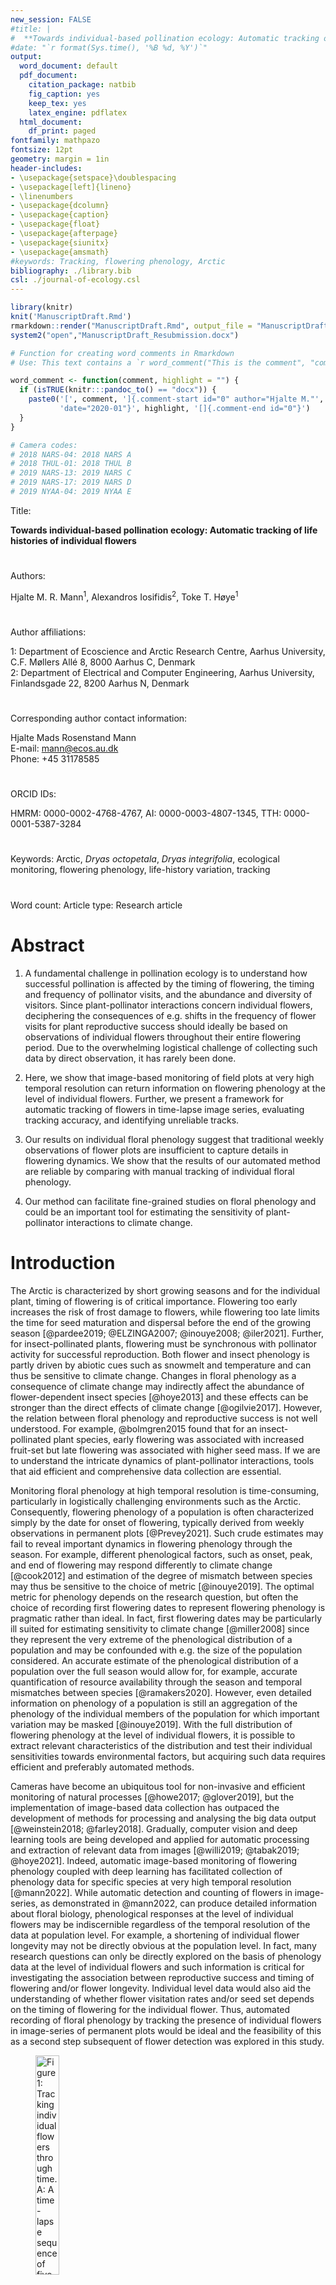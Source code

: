 ```yaml
---
new_session: FALSE
#title: |
#  **Towards individual-based pollination ecology: Automatic tracking of life histories of individual flowers**
#date: "`r format(Sys.time(), '%B %d, %Y')`"
output:
  word_document: default
  pdf_document:
    citation_package: natbib
    fig_caption: yes
    keep_tex: yes
    latex_engine: pdflatex
  html_document:
    df_print: paged
fontfamily: mathpazo
fontsize: 12pt
geometry: margin = 1in
header-includes:
- \usepackage{setspace}\doublespacing
- \usepackage[left]{lineno}
- \linenumbers
- \usepackage{dcolumn}
- \usepackage{caption}
- \usepackage{float}
- \usepackage{afterpage}
- \usepackage{siunitx}
- \usepackage{amsmath}
#keywords: Tracking, flowering phenology, Arctic
bibliography: ./library.bib
csl: ./journal-of-ecology.csl
---
```



```r
library(knitr)
knit('ManuscriptDraft.Rmd')
rmarkdown::render("ManuscriptDraft.Rmd", output_file = "ManuscriptDraft_Resubmission.docx")
system2("open","ManuscriptDraft_Resubmission.docx")
```

```r
# Function for creating word comments in Rmarkdown
# Use: This text contains a `r word_comment("This is the comment", "comment.")`.

word_comment <- function(comment, highlight = "") {
  if (isTRUE(knitr:::pandoc_to() == "docx")) {
    paste0('[', comment, ']{.comment-start id="0" author="Hjalte M."',
           'date="2020-01"}', highlight, '[]{.comment-end id="0"}')
  }
}
```

```r
# Camera codes:
# 2018 NARS-04: 2018 NARS A
# 2018 THUL-01: 2018 THUL B
# 2019 NARS-13: 2019 NARS C
# 2019 NARS-17: 2019 NARS D
# 2019 NYAA-04: 2019 NYAA E

```

Title:

**Towards individual-based pollination ecology: Automatic tracking of life histories of individual flowers**

# 

Authors:

Hjalte M. R. Mann^1^, Alexandros Iosifidis^2^, Toke T. Høye^1^

# 

Author affiliations:

1: Department of Ecoscience and Arctic Research Centre, Aarhus University, C.F. Møllers Allé 8, 8000 Aarhus C, Denmark\
2: Department of Electrical and Computer Engineering, Aarhus University, Finlandsgade 22, 8200 Aarhus N, Denmark

# 

Corresponding author contact information:

Hjalte Mads Rosenstand Mann\
E-mail: [mann\@ecos.au.dk](mailto:mann@ecos.au.dk){.email}\
Phone: +45 31178585

# 

ORCID IDs:

HMRM: 0000-0002-4768-4767, AI: 0000-0003-4807-1345, TTH: 0000-0001-5387-3284

# 

Keywords: Arctic, *Dryas octopetala*, *Dryas integrifolia*, ecological monitoring, flowering phenology, life-history variation, tracking

#

Word count: 
Article type: Research article

\newpage

# Abstract

 1. A fundamental challenge in pollination ecology is to understand how successful pollination is affected by the timing of flowering, the timing and frequency of pollinator visits, and the abundance and diversity of visitors. Since plant-pollinator interactions concern individual flowers, deciphering the consequences of e.g. shifts in the frequency of flower visits for plant reproductive success should ideally be based on observations of individual flowers throughout their entire flowering period. Due to the overwhelming logistical challenge of collecting such data by direct observation, it has rarely been done.
 
 2. Here, we show that image-based monitoring of field plots at very high temporal resolution can return information on flowering phenology at the level of individual flowers. Further, we present a framework for automatic tracking of flowers in time-lapse image series, evaluating tracking accuracy, and identifying unreliable tracks.
 
 3. Our results on individual floral phenology suggest that traditional weekly observations of flower plots are insufficient to capture details in flowering dynamics. We show that the results of our automated method are reliable by comparing with manual tracking of individual floral phenology.
 
 4. Our method can facilitate fine-grained studies on floral phenology and could be an important tool for estimating the sensitivity of plant-pollinator interactions to climate change.
 
 

\newpage

# Introduction

The Arctic is characterized by short growing seasons and for the individual plant, timing of flowering is of critical importance. Flowering too early increases the risk of frost damage to flowers, while flowering too late limits the time for seed maturation and dispersal before the end of the growing season [@pardee2019; @ELZINGA2007; @inouye2008; @iler2021]. Further, for insect-pollinated plants, flowering must be synchronous with pollinator activity for successful reproduction. Both flower and insect phenology is partly driven by abiotic cues such as snowmelt and temperature and can thus be sensitive to climate change. Changes in floral phenology as a consequence of climate change may indirectly affect the abundance of flower-dependent insect species [@hoye2013] and these effects can be stronger than the direct effects of climate change [@ogilvie2017]. However, the relation between floral phenology and reproductive success is not well understood. For example, @bolmgren2015 found that for an insect-pollinated plant species, early flowering was associated with increased fruit-set but late flowering was associated with higher seed mass. If we are to understand the intricate dynamics of plant-pollinator interactions, tools that aid efficient and comprehensive data collection are essential.

Monitoring floral phenology at high temporal resolution is time-consuming, particularly in logistically challenging environments such as the Arctic. Consequently, flowering phenology of a population is often characterized simply by the date for onset of flowering, typically derived from weekly observations in permanent plots [@Prevey2021]. Such crude estimates may fail to reveal important dynamics in flowering phenology through the season. For example, different phenological factors, such as onset, peak, and end of flowering may respond differently to climate change [@cook2012] and estimation of the degree of mismatch between species may thus be sensitive to the choice of metric [@inouye2019]. The optimal metric for phenology depends on the research question, but often the choice of recording first flowering dates to represent flowering phenology is pragmatic rather than ideal. In fact, first flowering dates may be particularly ill suited for estimating sensitivity to climate change [@miller2008] since they represent the very extreme of the phenological distribution of a population and may be confounded with e.g. the size of the population considered. An accurate estimate of the phenological distribution of a population over the full season would allow for, for example, accurate quantification of resource availability through the season and temporal mismatches between species [@ramakers2020]. However, even detailed information on phenology of a population is still an aggregation of the phenology of the individual members of the population for which important variation may be masked [@inouye2019]. With the full distribution of flowering phenology at the level of individual flowers, it is possible to extract relevant characteristics of the distribution and test their individual sensitivities towards environmental factors, but acquiring such data requires efficient and preferably automated methods.

Cameras have become an ubiquitous tool for non-invasive and efficient monitoring of natural processes [@howe2017; @glover2019], but the implementation of image-based data collection has outpaced the development of methods for processing and analysing the big data output [@weinstein2018; @farley2018]. Gradually, computer vision and deep learning tools are being developed and applied for automatic processing and extraction of relevant data from images [@willi2019; @tabak2019; @hoye2021]. Indeed, automatic image-based monitoring of flowering phenology coupled with deep learning has facilitated collection of phenology data for specific species at very high temporal resolution [@mann2022]. While automatic detection and counting of flowers in image-series, as demonstrated in @mann2022, can produce detailed information about floral biology, phenological responses at the level of individual flowers may be indiscernible regardless of the temporal resolution of the data at population level. For example, a shortening of individual flower longevity may not be directly obvious at the population level. In fact, many research questions can only be directly explored on the basis of phenology data at the level of individual flowers and such information is critical for investigating the association between reproductive success and timing of flowering and/or flower longevity. Individual level data would also aid the understanding of whether flower visitation rates and/or seed set depends on the timing of flowering for the individual flower. Thus, automated recording of floral phenology by tracking the presence of individual flowers in image-series of permanent plots would be ideal and the feasibility of this as a second step subsequent of flower detection was explored in this study.


![Figure 1: Tracking individual flowers through time. A: A time-lapse sequence of five frames showing presence of five individual flowers a (orange), b (purple), c (blue), d (black), and e (green). Flower a is present in all frames, while the other flowers are only present in part of the sequence and/or have gaps in their presence e.g. because of occlusion or because they have temporarily disappeared from frame of view. Correct tracking of individual flowers results in information about the distribution of each individual flower in space (B) and time (C).](../figures/flowertrackingOverview.png){width="30%"}




Most multiple object tracking literature focus on tracking of humans [@luo2021; @milan2016], and these methods are not necessarily directly transferable to other use cases. Many tracking algorithms, such as the Simple online and real-time tracking (SORT) [@sort], rely on Kalmann filtering to predict the future location of an object by estimating its velocity from previous frames [@kalmann]. However, Kalman filtering assumes linear motion of the object and does not handle abrupt motion well. Flowers are constrained in movement by their stalk and violate this assumption. Other tracking approaches, such as DeepSORT [@deepsort2017], use tracking-by-detection in which convolutional neural networks (CNNs) are applied to continuously distinguish individuals through time, thus aiding the tracking algorithm. Individual flowers, however, are unlikely to be clearly distinguishable and one flower may look less alike between two frames than two flowers in a single frame, which prevents this approach. Finally, some tracking methods require manual initiation of tracks for a fixed number of objects in the first frame and the algorithm then tracks these objects in the subsequent frames [@hu2012]. These methods do not allow objects to enter or disappear from frame during tracking. In full-season monitoring data, flowers will disappear from the frame when they wilt, in which case their track should be terminated. Oppositely, new flowers should continuously be tracked as they bloom throughout the season. Additionally, a flower tracking method must handle flowers disappearing and appearing at the edges of the frame. Clearly, individual flower tracking is a challenging task.

Here, we present and evaluate a simple multiple object tracking algorithm for automatic tracking of individual flowers in image-series. Our tracking algorithm is based on centroid tracking and assigns individual objects to tracks based on the minimum distance between centroids of bounding boxes and does not rely on prediction of future positions. Further, the method allows both initiation and termination of tracks during tracking. We describe three user-defined parameters incorporated into the algorithm, demonstrate their effect on simulated data, and discuss why they may help optimise tracking of flowers in particular. We apply the algorithm on annotations of real flowers in time-lapse image-series from full-season monitoring of two widespread Arctic flowering plant species *Dryas integrifolia* and *D. octopetala*. For complex scenes with many flowers in close vicinity to each other, there is an increased risk of tracking errors regardless of the tracking method being used. For such cases, we suggest a conservative filtering approach based on the distance between flower tracks within the frame in order to identify tracks that are sufficiently spatially isolated and likely to be tracked with certainty. Overall, we show that information on floral biology can be automatically derived from image-based monitoring of flower plots.





# Material and methods

## Simulated data

To demonstrate our tracking algorithm and the effect of the three parameters, we used simulated data mimicking flower detections.To produce simulated detections of a flower, we defined a circle with radius rF and center point cF to delimit the boundaries of the flower. The first data point for the flower was then generated as a random point within this circle. Then, remaining data points (i.e. data points for the subsequent frames) were generated iteratively whith each new point being constrained to be within a circle with a center point of the position of the previously generated point and a radius rM, as well as limited to be within the boundaries of the flower. This approach allowed us to simulate specific scenarios on which to demonstrate our algorithm by controlling the number of flowers generated and the number of data points produced per flower, the boundaries of a flower, and the degree of movement between frames (i.e. the maximum distance between current and next point).

We generated four simulated data sets (Fig. 2) to demonstrate each of the three tracking parameters as well as the influence of frame rate on tracking reliability. In simulation A (Fig. 2A), we produced two flowers that are spatially distinct and temporally separated (i.e., one flower appears subsequent of the other). Each flower consists of ten data points and thus the data set spans over 20 frames. In simulation B, we produced four flowers that are spatially separated. Each flower consists of 5 data points, but the data set spans over 10 frames and each flower contains gaps of 1-3 data points at random temporal location. In simulation C, we produced four flowers that are in close proximity to each other and with a large degree of movement between frames. Each flower consist of 500 data points and the data sets spans over 500 frames. Finally, in simulation D, we produced four flowers consisting of a very high number of data points (10,000 per flower) but with only little movement between frames. Here, we used the same center point (cF) for all four flowers to increase overlap. Two pairs of flowers have a high degree of spatial overlap.


For each of the simulations, we present the tracking performance of our algorithm without the use of the three parameters and subsequently show how the parameters can be used to mitigate various challenges in the data and increase tracking accuracy. The two objects in simulation A are adjacent in time but spatially separated. We therefore introduce a limit to the spatial distance that is accepted between points in adjacent frames before they are considered unique objects. We do that with the max distance parameter. The objects in simulation B overlap in time but are well separated in space. However, each track contains gaps which can lead to track fragmentation. To allow gaps in track, we set a number of frames that a track can disappear before initiating a new track for points appearing in the same location. In simulation c, each object is allowed to move a lot between frames. Each object has a large spread of points and the four objects are in close proximity to each other. This means that between two frames, there is a substantial risk that a point for one object is closer to a point from another object rather than the point for that object, which will lead to identity shifts. To mitigate this, we calculate distances based on a current point and a set number of previous points in a track using the running mean parameter. This reduces the weighting on the displacement of points between the current and the previous frame. Finally, in simulation D, we have four objects that overlap in pairs of two, but the movement allowed between frames is very small, which means that a given point from an object is likely to be closest to the point from the same object in the previous frame. Effectively, while the overlap is substantial, the frame rate is sufficiently high that accurate tracking is ensured. To demonstrate the importance of frame rate for reliable tracking, we simulate a reduction in frame rate (i.e., increased degree of movement between frames) by basing tracking on every 10th, 20th, and 30th frame, respectively, and present these results.



![Figure 2: Simulated flower detection data for demonstration of our tracking algorithm and the effect of the three tracking parameters as well as the significance of frame rate for reliable tracking. A: 10 points per flower. rF = 200, rM = 100. Arrow shows the last point of flower a and the first point of flower b. B: 10 points per flower. rF = 200, rM = 100 C: 500 points per flower. rF = 200, rM = 200. D: 10,000 points per flower. rF = 100, rM = 1.](../figures/simulatedData.png){width="30%"}




## Common tracking errors and evaluating tracking performance

When tracking moving objects, two fundamental errors can occur. First, a single trajectory may be split into several tracks, an error known as fragmentation. This can happen when an object is temporarily occluded or have disappeared from view and a new track is erroneously initiated when it reappears, or when identity shifts occur between tracks, for example when they switch positions between frames. Fragmentation is especially prone in settings with high densities of objects. Second, merging occurs when several trajectories are assigned the same track identity. This can occur when a track is not correctly terminated at the end of a trajectory but rather continues on the trajectory of another object. Here, importantly, the two individual trajectories can be tracked without internal errors (i.e. without mismatches), but the error lies in the fact that the two trajectories have not been assigned unique tracking identities but instead are tracked as a single object.


The optimal way of quantifying tracking performance depends on the goal of the tracking. For example, in our case of tracking flowers, associating information obtained in the images to the individual flower, for example flower visits, would require the track to be as correct as possible (i.e., identity shifts should be minimized). On the other hand, to derive flowering length in practice just requires correct association between the first and the last image of a flower while intermediate points can be ignored. Here, track fragmentation can lead to underestimation of flowering duration (and overestimation of number of flowers) while track merging can lead to overestimation of flowering duration (and underestimation of number of flowers). In some scenarios one may be interested in the number of individual flowers that existed in a plot, in which case the number of tracks obtained by automatic tracking should closely resemble the actual number of individuals in the series.

Here, we apply the commonly used multiple object tracking accuracy (MOTA) score which quantifies tracking performance based on tracking mismatches derived by counting the number of identity shifts within each track [@bernardin2008]. Mismatches occur when objects swap track identity because they are in close vicinity of each other or when an object periodically disappears and is assigned a new track identity when it reappears. Only the shifts in tracking identity are counted as mismatches in the MOTA score, while the number of points assigned to each track is not considered. For example, a ground truth track that was assigned one ID for the first half of its lifetime and another for the remaining half would only constitute one error.

$$
MOTA = 1 -  \frac{\sum{_t(fn_t + fp_t + mm_t)}}{\sum{_tg_t}},
$$

where fn, fp, and mm are the number of false negatives, false positives, and track mismatches, respectively, for frame t divided by the total number of ground truth annotations across all frames. The MOTA score ranges from -Inf to 1 with 1 being perfect detection and tracking. Tracking accuracy is commonly evaluated between manual annotations and detections produced, for example, by a convolutional neural network (CNN). Therefore, false positives and false negatives are included as errors in the MOTA score. In our case, we are not tracking on data produced by a CNN but rather on manually annotated tracks and do not have false positives or false negatives. Thus, these variables are ignored in the calculation of the MOTA score.


To evaluate tracking accuracy of our algorithm, we calculate the total number of mismatches as well as the MOTA score (number of mismatches in relation to the total number of points). Additionally, we derive the number of tracks that were tracked with more than 80% accuracy. Finally, we compare the number of tracks identified by the automatic tracking with the true number of flowers in a series. These should ideally be equal. However, we note that a correct number of tracks (i.e., number of tracks equal to number of objects) does not necessarily translate to correct tracking, since individual tracks can be erroneously split (fragmentation) by the tracking algorithm while several tracks can be merged into one. We present the tracking performance without the use of the three tracking parameters along with the best performance (lowest number of mismatches/highest MOTA), and the best performance where the number of tracks correspond to the number of individual flowers in the series.




## Flower data


### Study site and species

This study is based on five full-season time-lapse image series collected at the following three Arctic sites (site abbreviation and sampling years in parentheses): Narsarsuaq (NARS), South Greenland (2018, 2019), Thule (THUL), North-West Greenland (2018), Ny-Ålesund (NYAA), Svalbard (2019). The images were captured using time-lapse cameras (Moultrie Wingscapes TimelapseCam Pro, Moultrie Products, Birmingham Alabama, USA) permanently positioned approx. 60 cm above areas with either *Dryas integrifolia* in Narsarsuaq and Thule or *D. octopetala* in Ny-Ålesund. The white flowers of these two species are insect-pollinated and held erect above cushions of foliage. The species are native to and widespread in Asian, North American, and European Arctic and alpine regions. They are geographically separated except for a possible hybrid zone in North-East Greenland [@philipp2003].

### The image series and flower annotations

Images were collected throughout the full growing seasons. While the original time-lapse frequency was higher, the basis for this study was 1-hour interval series. We limited these series to include only the flowering season and, to limit the workload for manual annotation, randomly sampled images from each series. The number of images for each series after sampling is given in Table 1. All flowers in bloom within each of these image were manually annotated using the rectangular bounding box tool in the VIA VGG annotation software [@dutta2019] and each individual flower was assigned a unique ID that was maintained throughout its lifetime. These annotations constitute our ground truth tracks. The series varied substantially in the number of flowers they contained (Table 1). Examples of annotated images from the 2019 NARS C series at three different times in the flowering season are given in figure 3. To demonstrate how individual flower tracking can result in detailed representations of floral phenology across the season, we use the ground truth annotations to show the variation in duration of flowering for each series.



# 
![Table 1: Number of images and number of individual flowers for each of the five time-lapse image series.](../figures/CameraOverview.png){width="40%"}

# 

![Figure 3: Examples of annotated images for 2019 NARS C. A: Onset of flowering at DOY 145. B: Peak flowering at day of year (DOY) 151 (52 annotated flowers). C: 6 days after peak flowering (DOY 157). Flower bounding boxes are colour-coded by flower ID. D: Centroids of all flower annotations in the series, coloured by flower ID, showing how flowers may overlap in space.](../figures/AnnotationExamples_v2_4.png){width="20%"}







### Automatic flower tracking


We built a framework for tracking, filtering, and evaluating tracking of objects in time-lapse image series. The tracking algorithm (suppl. 1) is based on centroid tracking [@rahman2020; @bjerge2021]. That is, objects with minimum displacement between frames are associated. Centroids are derived from bounding boxes around objects stemming from manual annotation or automatic detection of objects. The algorithm has a set of user-adjusted parameters that can optimize tracking accuracy. The parameters are particularly relevant for tracking of objects that are constrained to a specific area such as flowers. However, the tracking algorithm could be used to track any objects. The speed of the tracking algorithm depends on the computational power available as well as the number of objects that are being tracked, but the time for computation will be negligible in most use-cases. Tracking of a series containing 85 objects ran at \~0.02 seconds per frame on a standard laptop. This, together with the fact that the algorithm handles frames sequentially, means that it can be applied both offline (on a set of detections/annotations that have already been produced) or online (real-time tracking frame per frame).

Several issues complicate the task of tracking individual flowers through time-lapse image series. First, as flowers move, they may temporarily occlude the view of other flowers and flowers close to the edge of the frame may move in and out of view between images. This can cause a track to be lost and fragmentation to occur (Fig. 4A). However, if a flower reappears in the same area as a flower is already being tracked after disappearing in only a few frames, it is a reasonable assumption that it is the same individual and not that the old flower wilted/disappeared and a new one developed. The parameter **max gap** sets the number of frames a flower can be absent before reappearing without the track ending and a new initiating. If a given flower has not been detected in a number of frames exceeding the max gap size, the track will be terminated. Concurrently, this can deal with potential false negatives, as a track that is missing a bounding box will not be lost.

Second, a standard centroid tracking algorithm will associate a point with a track based on minimum distance only, disregarding the absolute distance between centroids, which may lead to tracking errors (Fig. 4B). However, as flowers are constrained in their displacement, we can assume a maximum distance between points and force the initiation of tracks for points that exceed this threshold. We set this threshold with the parameter **max distance,** measured as the euclidean distance in number of pixels between objects in neighbouring frames.

Third, reliable tracking based on distance requires that movement of individuals are captured at sufficient frequency, such that each tracks are not switched between frames. Stand-alone image-based monitoring of the relatively slow process of flower development through full growing seasons (several months) is done with low frame rate, limited by power consumption and storage capacity both on and off the camera. Here, we used several images per day and while this temporal resolution captures the phenology of the flowers at very high detail, they fail to capture the full movement of flowers. For example, as the wind shifts, the flower heads change direction, which in the image series happens instantaneously (i.e., between two consecutive frames) (Fig. 4C). The fact that the frame rate is insufficient to capture smooth movement means that bounding boxes around a single individual in two consecutive frames cannot be associated based on overlap (e.g. intersection over union) as there often is no overlap. With a high number of flowers in close vicinity to each other, there's a substantial risk of identity switching between flowers as they move among each other (Fig. 1C;4C). Additionally, as the flowers are constrained by their stalk, there is a limit to the distance they can move, which prevents prediction of future location of an individual based on its previous trajectory. Here, we introduce the tracking parameter **running mean**, with which we can base tracking on the distance between a point in the current frame and the running mean of the positions of a number of previous points in a track, taking advantage of the fact that a flower moves around a central point. Increasing the value for this parameter decreases the weighting of movement between individual frames. Setting the parameter to 1 means that tracking is based on the distance to the centroid in the previous frame only.




# 


![Figure 4: Centroid tracking may produce erroneous associations when objects move or disappear between frames. A: A track may be lost when a flower temporarily disappears from view. If gaps in tracks are not allowed during tracking, a new track will erroneously be initiated when the flower reappears. B: A flower may be linked to an incorrect track despite large distance between them. Here, a flower disappears from view and another reappears between two frames. If no threshold for maximum distance between an object and a track is set, the reappearing flower will be linked to the track of the disappearing flower based on shortest distance despite the absolute distance being large. C: A flower may be linked to and incorrect track despite shortest distance to the running mean of the correct track. As flowers move around a central point, it is relevant to base tracking on a running mean of previous positions. Dots show position of flower in previous frame. Crosses show running mean of positions in x \> 1 number of previous frames. Dots and crosses coloured according to track identity.](../figures/errorFigure.png){width="100%"}



#### Input data for the tracking algorithm

The input data for the tracking algorithm are bounding box coordinates for each object in each frame given in a commonly used format [@everingham2010]: frame number, x-min, y-min, x-max, y-max. Here, x-min, y-min is the top left corner of the bounding box and x-max, y-max is the bottom right corner. The bounding box centroid is calculated on the basis of these coordinates within the algorithm. Calculating tracking accuracy requires a ground truth ID for each bounding box which can be given as the sixth column. As this data returned from both manual object annotations and object detection methods using automatic object detection methods based on deep learning, the method can be applied on both manually and automatically derived data.



#### Identifying optimal user parameters

To explore the effect of the three tracking parameters and to identify the optimal combination of parameters for our use-case of tracking flowers, we applied the tracking algorithm on each of the five image series with every combination of a range of values for each parameter (3179 combinations): 0-160 with a step size of 10 for max gap; 1-160 with a step size of 10 for running mean; 0-1000 with a step size of 100 for max distance. Note that max distance set to zero ignores the parameter altogether. We identified the setting(s) that returned the most accurate tracks for each series and compare the tracking results between optimal settings and all parameters ignored (max gap = 0, running mean = 1, max distance = 0).



### Identifying the most reliably tracked flowers

While the implemented tracking algorithm produced highly accurate flower tracks, it did not do so without errors. Many flowers could be tracked with certainty or near-certainty, but some settings proved challenging, especially series with many flowers or flowers in close proximity to each other. In order to be able to identify the most reliably tracked flowers in a series without the need for manual annotation, we use a conservative filtering method that extracts the most trustworthy tracks from a scene based on spatial distance between tracks. We derive the distance between tracks based on the centroids of points included in a track produced by the tracking algorithm. When tracks consist of only a single point, the coordinates of the point is used as the centroid. For tracks consisting of two points we use the midpoint of the line between them. For tracks consisting of three points or more, we calculate the convex hull of all the points included in the track and use the centroid of this polygon. For the special case where a track contains more than two points but where the points are collinear (i.e., lie on a single straight line), we use the midpoint of the line through the points. We hereafter refer to these centroids as track centroids.

The filtering is done on the centroids to remove tracks in close vicinity to each other as these are assumed to have a high risk of tracking mismatches. The distances between all track centroids are calculated (euclidean distance in number of pixels) and only tracks that have no neighbouring centroid within the filtering distance threshold are kept.

We demonstrate the filtering method on the three series for which our tracking algorithm did not return perfect results (i.e., automatic tracking identical to ground truth tracks). To test the filtering approach, we chose a fixed combination of the tracking algorithm parameters across all three series (max gap size: 10; running mean: 10; max distance: 300). We then applied the filtering method on each three series with a range of values for the filtering distance (50-500, step size of 50) and identified the value that returned the highest sum of tracks across the three series at the lowest number of mismatches. We present the tracking accuracy before filtering and on the remaining tracks after filtering. We emphasize that our results are conservative and that the approach may be optimised to extract a higher number of tracks while maintaining the number of mismatches. For example, basing the filtering on the best performing tracking parameters for each series specifically would improve the output of the tracking algorithm. Similarly, the results could be improved by fine-tuning the filtering distance threshold for each series individually. However, as our goal here was to demonstrate that our tracking and filtering method can be applied in a naive setting with fixed values for each parameter, we have not included those results.

## 


# Results

## Simulated data

Tracking for simulation A without applying the three tracking parameters resulted in a merging error (i.e. the two objects were tracked as one). Setting the max distance to 200 removed this error and resulted in perfect tracking of the two objects. Tracking for simulation B without applying the tracking parameters returned 8 tracks and 9 mismatches (MOTA = 0.55). Setting max gap to 4 decreased the number of mismatches to 4 (4 tracks, MOTA = 0.8) and including a value of 200 for max distance as for simulation A removes the remaining errors and resulted in perfect tracking. For simulation C, tracking without parameters ignored returned the correct number of tracks (4), but 38 mismatches were made (MOTA = 0.98). Setting the running mean parameter to 20, 40, 60, resulted in 16, 8, and 4 mismatches, respectively, while a running mean value of 80 resulted in perfect tracking. A running mean value of 100 resulted in 4 mismatches. For simulation D, the algorithm tracked the four objects perfectly despite substantial overlap, while basing tracking on every 10th, 20th, and 30th frame resulted in 2, 4, and 10 mismatches, respectively.


## Flowers
Manual tracking of individual flowers derived from image-based plot monitoring enabled detailed information on floral phenology at the level of individuals with substantial variation in flowering duration between flowers (Fig. 5). Further, the results show that the flowers in the series from Ny-Ålesund seem to have longer flowering durations than the other locations. Further, our tracking algorithm was able to track individual flowers with consistently high accuracy (MOTA $\geq$ 0.981) across all series. In all cases, all flowers were tracked with more than 80% accuracy (Table 2). In fact, two series were tracked without any errors (2018 THUL B and 2018 NARS D). Tracking with the three tracking parameters ignored (max gap = 0, max distance = 0, running mean = 1) returned high MOTA scores across series, but for the three series that were not tracked perfectly, utilizing the tracking parameters increased the MOTA score in all cases.

Importantly, the tracking that returned the lowest number of mismatches did not necessarily result in a number of tracks equal to the number of flowers in a plot. For example, for the series with the most flowers, 2019 NARS C, one combination of parameters (max gap = 20, max distance = 600, running mean = 1), returned the lowest number of mismatches (31), but the number of tracks were lower than the actual number of flowers (71 vs. 85). One combination of parameters did return a number of tracks equal to number of flowers (max gap = 10, max distance 400, running mean = 10), but also increased the number of mismatches to 91. For 2019 NARS D, several combinations of parameters returned a perfect MOTA score, but still some combinations returned a number of tracks lower than the number of flowers. This demonstrates the significance of a special case of tracking error, namely merging of tracks, which is not accounted for in the MOTA score. In figure 6, we exemplify the two types of errors, identity shifts and merges.

# 



![Figure 5: Flowering lifespan (days) for each individual flower in each of the five image series plotted against the onset of flowering in days after 1 January (day of the year) based on manual tracking of individual flowers](../figures/OnsetVSLengthBoxWithPoints.png){width="100%"}




![Table 2: Tracking performance for the automatic flower tracking algorithm for different tracking parameter combinations. Number of tracks in bold shows when the number of tracks equals the number of flowers in the series. Tracking performance is shown for parameters zeroed (PZ) (Max gap = 0; Max distance = 0; Running mean = 1), minimum number of mismatches achieved (MM), and minimum number of mismatches achieved with a number of tracks equal to the number of flowers in the seris (CF MM). The last type is only given if it was not equal to the results for MM. When several parameter combinations returned the same results, the range of parameter values included is given for each parameter.](../figures/tab_1.png){width="100%"}




![Figure 6: Tracking results of three flowers in the 2018 NARS A image series. A: Track output from the flower tracking algorithm for three individual flowers using two different combinations of tracking parameters. The y-axis shows the correct track IDs assigned by manual tracking. Each track is coloured by the IDs assigned by the flower tracking algorithm. In the top panel (max gap = 10, running mean = 1, max distance = 0), flower 15 and 28 have no identity shifts within each track, but the two tracks have been merged into one (see B). Flower 25 has been fragmented into two separate tracks causing one mismatch (see C). In the bottom panel, the running mean parameter has been increased to 20 and max distance to 500, which results in correct tracking of all three flowers. B: Merging error between two tracks. Frame f shows the last frame with flower 15 (blue) annotated because it has wilted. Two frames (5 hours) later (f+2), a new flower (flower 28; blue) blooms. Since max gap \> 2 and no distance threshold has been set, flower 28 is associated with the tracks of flower 15, because all other flowers are closer to their respective tracks, which causes a merging error. Setting a max distance threshold to 500 fixed this error as illustrated in A. C: Identity shift error between two flowers. A gust of wind causes a displacement of the flowers between two frames, f and f+1, (7 hours apart), which causes an identity shift between flower 25 and flower 29. Setting running mean to 20 fixed this error as illustrated in A.](../figures/errorExamples.png){width="100%"}




With our filtering method, we were able to identify tracks with no mismatch errors in all three series that were not perfectly tracked. The parameter value for filtering distance that returned the highest number of tracks at the lowest number of mismatches was 350 (results for all values given in suppl. 2). The results of the filtering algorithm on the three series are given in Table 3 and the filtering process is visualised in figure 7. Our filtering method extracted 28 tracks from the three series (2018 NARS A: 15 tracks; 2019 NARS C: 10 tracks; 2019 NYAA E: 3 tracks) with complex scenes using a fixed filtering distance value of 350 and fixed values for the tracking parameters (10, 300, 10 for max gap size, max distance, and running mean, respectively) without any mismatches included in the 28 tracks.

**Table 3:** Results of the filtering algorithm on tracking results using the parameters 10, 300, 10 for max gap size, max distance, and running mean, respectively. The filtering distance value of 350 was used for all three series.

![](../figures/tableFilterscores.png){width="100%"}

# 

![Figure 7: The track filtering process exemplified by the 2019 NARS C series. A: The centroid points for all bounding boxes in the series, coloured by the track id from the centroid tracking algorithm. B: The track convex hull polygons calculated from the tracks. Polygons with a euclidean distance below 350 between them have been grouped together. The polygons have been coloured according to group. C: The results of the filtering where all tracks that were not sufficiently spatially isolated were removed, resulting in 10 remaining tracks without tracking errors.](images/filterFigLet.png)



# Discussion

## Tracking

In this paper, we have demonstrated how image-based monitoring coupled with automated tracking can produce new insight into floral biology. We have presented a simple distance-based tracking algorithm and, simulated data, we have shown how tracking parameters can used to tune the tracking algorithm to deal with specific challenges and increase tracking performance. Further, we have shown that frame rate is an important consideration for reliable tracking and that sufficient frame rate can ensure accurate tracking of objects despite close proximity between them. We have tested our method on real flower data and demonstrated the feasibility of tracking individual flowers in images through time. As discussed below, challenges similar to the ones demonstrated through simulations existed in the real flower data and adjustment of the tracking parameters allowed for increased tracking accuracy of the real flowers.

The automatic tracking and filtering pipeline presented was able to return reliable flower tracks despite settings that violate assumptions of standard tracking algorithms and complex scenes with a high number of objects that are not permanently visible within the series. Our tracking algorithm was capable of accurately tracking individual flowers, despite this difficult setting. Even with simple centroid tracking where association is based solely on displacement between the current and previous frame, tracking performances were high for all flower series and perfect for two. Further, with our filtering approach based on distance between tracks, we were able to discard the least reliable tracks and thereby increase the mean tracking accuracy of the remaining flowers to a perfect score.

Our results show substantial variation in flowering duration between individual flowers. In fact, flower longevity was less than a few days in some cases. As flowers may not be visible within the frame for their full lifespan, it is likely that for some flowers the full flowering has not been captured, although flowering durations of less than 24 hours has been observed from manual examination of the image series (Mann, personal observation). Interestingly, the flowers in Ny-Ålesund seemed to have extended flowering durations compared to other series. As this location is the only one included that contained *D. octopetala* this could be explained by species-specific differences or variation between sites and future studies could explore this further. Owing to the limited resolution of the cameras used in the present study, it is unlikley that detailed information about anther opening or pollen release can be recorded from these images, but with increased image quality, this may be possible.

The two series for which the tracking algorithm produced perfect results were also the series with the lowest number of flowers. While an increased number of objects does not necessarily increase tracking difficulty as this depends on the degree of isolation of tracks in time and space [@beard2018], multiple object tracking is a challenging task. Here, since the flowers are limited in space and time, the complexity of tracking is likely to increase with higher numbers of flowers. More flowers within the frame increases the possibility of flowers appearing in close proximity to each other and that flowers overlap or move in and out of frame. This translates to a higher risk of tracking errors. The very high complexity in the scenes with many flowers, especially 2019 NARS C with 85 flowers, coupled with the low frame rate renders it unlikely that any tracking method could produce perfect results across series. Although 2019 NARS C can be considered an extreme case for our application, it underlines the relevance of a pipeline including both tracking and filtering. But further, it points to the possibility of filtering image series based on an estimate of the number of flowers before tracking. For example, with many image series available, series with less than a given maximum of flowers detected in a single frame over a season could be selected for subsequent tracking. Tracks in series that exceeded this threshold could be filtered after tracking, as demonstrated here, or selected for manual validation of results.

Our results show that optimizing for high MOTA tends to lead to an underestimate of the number of tracks (i.e., merging of tracks occurs) (Table 2). This may happen, for example, because of the max gap parameter. Importantly, this parameter allows for temporary occlusion of a flower within a track (which would decrease the number of mismatches) but may also cause merging of two flower tracks if they bloom in the same area separated by a number of frames less than the threshold value set. Thus, even if the number of tracks equals the number of flowers, it does not necessarily follow that the tracking is correct. For instance, the tracking algorithm could split one ground truth track in two, but merge two other ground truth tracks into one, as seen in figure 6. The task of evaluating multiple object tracking accuracy is a challenge in itself [@luiten2020; @milan2013; @milan2016] and in a future study, other tracking accuracy metrics could be implemented that account for merging errors in a better way. Tracking flowers may be a challenge that is especially prone to these errors since flowers can bloom in the same area at different times during the season.

The optimal settings for the three tracking parameters fell into a narrow range for the three complex series, except for the running mean for 2019 NYAA E. The optimal values for the running mean for 2019 NYAA E were exceptionally high, compared to the other series. Interestingly, the average flower duration was also higher for this series and this could be part of the explanation, as longer lifespan allow for larger gaps in the tracks. Overall, the max gap parameter improved tracking accuracy with values of 10-20 being optimal. The three series with complex scenes all contain flowers at the edge of the frame (see Fig. 3), which means that they may occasionally be outside of view of the camera. Further, the higher number of flowers increase the risk of flowers temporarily occluding others. Correct tracking of these objects requires that an object can disappear from view without the track instantly being lost, which the max gap size allows. Oppositely, this setting may also lead to merging error. The optimal range for max distance was relatively narrow (400-600) for the parameters producing the correct number of tracks with the lowest number of mismatches. The optimal value for this setting is one that is sufficiently high that it does not force individual flowers into separate tracks because of movement between frames yet is low enough to separate any flowers into individual tracks that would otherwise have been grouped together. This explains why the extreme values for this parameter was not included in the highest accuracy tracks.

It is important to note that the tracking parameters are not independent. For example, the distance between a point in the current frame and a point in the previous frame may not be the same as that for a point in the current frame and the mean location of the previous ten points in a track. Thus, changing the setting for running mean could influence the optimal parameter setting for max distance. This underlines the relevance of searching for an optimal parameter combination based on ground truth data. As with any tracking method, accuracy can only be assessed based on visual observation or, more rigorously, by testing on ground truth data [@dendorfer2021; @luiten2020; @milan2016]. However, the fact that the optimal tracking parameters were overall similar across series strengthens the assumptions that a set of standard values can produce reasonable results for other similar image series with *Dryas* flowers. Here, a combination such as 10, 500, 10, for max gap, max distance, and running, respectively, would be a good starting point. When applying our method in a new setting, we recommend performing a parameter test as demonstrated here on a subset of ground truth tracks to derive the optimal set of parameters.

We demonstrated our method on manual annotations of flowers but note that the format of the input data matches the output of deep learning object detection methods [@everingham2010]. Thus, the method can be directly applied on such data. Automatically detecting flowers would likely introduce a proportion of false negatives when the detection algorithm fails to detect an object. The flowers in our data that periodically move out of the frame or are temporarily occluded mimics false negatives. Thus, it is likely that the max gap parameter can alleviate problems with false negatives. Automatic detection methods may also introduce false positives. These detections would be included in the tracking along with correct detections. Some cases of false positives, for example isolated single false positives, could be removed automatically while other cases may require manual quality control. In general, the performance of a tracking algorithm depends on the quality of input data and it is advisable to optimise detection accuracy before moving to tracking. The fact that our method produced perfect tracking results in the most simple settings (fewest flowers) could be taken into consideration when setting up future data collection schemes.

## Filtering

We presented a filtering method based on the distance between track centroids, which can be applied subsequent of tracking. The filtering algorithm successfully extracted 28 correct tracks from each of the three series for which the tracking algorithm did not produce perfect results without a single mismatch. Extracting tracks that are spatially isolated does not guarantee that the tracks are correct/without errors. For example, tracks of several objects may have been erroneously merged or a track could contain a small proportion of instances of an object far away, which would not have a large effect on the track centroid position. However, as spatially isolated objects in general are easier to track, it is safe to assume that these tracks are more reliable. We applied the filtering algorithm on tracks produced with a fixed set of tracking parameters as well as a fixed value for the filtering distance. As in the case of the tracking parameters, we recommend setting the value for the filtering distance based on either visual examination of results or on tests on a subset of ground truth data when applying the method in a new setting, but for tracking *Dryas* flowers in similar image series, a value of 350 may be a good starting point. We note that our method for filtering tracks using track centroids ensures that all tracks, despite the number of points in the track, are given the same weighting in the filtering since each track is represented by a single point. In some cases, this may be suboptimal. For example, if it is given a priori that an object will always appear in a minimum of two frames, then single point tracks can be filtered out. However, when such a priori knowledge is not available, a conservative approach, as the one we present, is preferable.

An alternative approach to filtering based on distance between track centroids could be to identify and discard track polygons that overlap. However, this would remove tracks with even minor overlap and put weight on tracks with many points as these typically cover a larger area. Another alternative could be to base filtering on the centroids of the points within a track (i.e., mean x and mean y). The presented method avoids weighting track geometries based on number of included points and avoids weighting the centroid coordinate based on the point coordinates within the track as the track centroid is based on the convex hull of the track points. Additionally, it allows for overlap between track geometries as long as the distance between the track centroids is above the threshold. We note, however, that other approaches may be more suitable in other settings and applications.


## Automated monitoring of ecology

Collection of continuous observational ecological data can be a time-consuming task. @Estes2018 argued that as ecologists rely on conventional field techniques, the observational scales of ecological studies are generally narrow and may be insufficient to comprehend the ecological phenomena in focus. Development and implementation of technological tools for ecological data collection can facilitate ecological studies with larger temporal and spatial scopes [@Pimm2015; @allan2018]. For processes that require high and continual temporal observation frequency to monitor, such as tracking individuals and their interactions, automation of data collection is critical, especially in remote places where human access is limited. Here, we have demonstrated the potential of image-based monitoring for collecting information on floral phenology at the level of individual flowers. Coupling this with automated detection of flowers as demonstrated in @mann2022 permits an automated pipeline for collection of floral biology data.

The possibility of collecting individual level floral phenology is highly relevant for exploration of many research questions. For example, it would be possible to assign indicators of seed set to the individual and explore how seed set is affected by timing and length of flowering and/or abiotic conditions such as frost events. Hereby, the long-standing question of what drives variation in reproductive success of individual flowers could be explored [@bolmgren2015]. Further, the fact that it was not uncommon in our results that flowering lasted less than a week, emphasizes that weekly observations of sample plots can be insufficient for comprehensive description of floral phenology [@Prevey2021]. 

It is clear that images derived from monitoring of permanent plots can hold substantial amounts of ecologically relevant data. To derive some variables, for example flower visitation rates, image series collected at high temporal frequency is required. As the scale of data increases as well as the number of variables to be extracted from the images increase, automated image analysis becomes critical. Here, methods from deep learning and computer vision are exceedingly relevant. For instance, it has been demonstrated that convolutional neural networks can facilitate monitoring of pollination events by detecting, identifying, and counting insects [@bjerge2021] and perform fine-grained species classification [@spiesman2021]. Collectively, these developments coupled with implementation of long-term high-frequency image-based monitoring will allow for collection and processing of ecological data at unprecedented scales [@hoye2021]. By coupling pollinator detection and classification with floral tracking, visitation rates per flower could be derived and the effects on reproductive success could be investigated [@tiusanen2016; @rafferty2012]. 


Pollen limitation is a common factor limiting the reproductive success of flowering plants. However, the ecological mechanisms behind pollen limitation is poorly understood, at least partly because it requires information on plant seed set in relation to pollinator visitation rates which is difficult to acquire in a natural setting and to a satisfactory extent. For example, pollinator visits can vary greatly in frequency during the flowering season and the degree of pollen limitation can vary even between populations in close vicinity to each other [@larson1999; @ashman2004]. High frequency observations of flower visits coupled with information on phenology and reproductive success at the level of individuals could unravel the relationship between pollinator visitation and plant reproductive success and the climate sensitivity of plant-pollinator interactions. Further, any information on taxonomic or functional grouping could facilitate comparative studies on pollination effectiveness between such groups [@king2013; @foldesi2021]. Importantly, the variables suggested here could be derived directly from the time-lapse images. For example, seed set as an indicator of flower reproductive success could be estimated for individual flowers and flower visitation rates could be quantified by detecting insects in flowers in high temporal resolution image series.


Our results emphasize that this is not a trivial task. The data violate common assumptions of tracking methods and tracking individual flowers through time-lapse images therefore represents a special case [@chen2022; @betke2007; @luo2021]. For example, since flower movement is constrained by the stalk, the future location of a flower-head cannot be predicted based on previous trajectory of movement. As individual flowers closely resemble each other, tracking cannot be based on recognition of individuals [@chen2022; @deepsort2017]. Further, as the manual tracking of flowers showed, the lifespans of flowers vary substantially, which means that assumptions on flowering duration cannot be leveraged during tracking. These settings vastly complicate the task of tracking multiple objects [@betke2007]. Our tracking algorithm returned consistently accuracy despite this. While we show that tracking can be done at high accuracy with our tracking algorithm, we also identify particular challenges with flower tracking, such as the violations of standard assumptions in tracking algorithms, the potentially large number of individuals overlapping in time and space, and the possible susceptibility to track merging. To improve tracking ability of flowers in future studies, focus should be on implementing reliable measures of tracking error and on developing methods that can alleviate the challenges that exist with tracking visually similar objects, as well as on comparison of different tracking approaches. Alongside this, methods for extracting auxiliary information from images, such as flower seed set, should be explored.

Image-based methods facilitate automated data collection a high frequency, across diurnal cycles and throughout seasons, but the extensive amount of data that results from automated data collection also necessitates efficient and automated analysis pipelines. Our results show that it is feasible to collect and analyse individual floral phenology in high detail at logistically challenging sites, which is a significant contribution towards automatic and efficient phenology data collection. Most importantly, adoption of automated methods for data collection and analysis within ecology, and specifically within for example pollination ecology, will transform the extent and scale of studies and the questions that can be explored. 








# Acknowledgements

We thank Cecilie Mielec, Michael Straarup Nielsen and Maarten J. J. E. Loonen for set-up and maintenance of cameras in Ny-Ålesund, Peter Akers and Jeffrey M. Welker for set-up and maintenance of cameras in Thule, and Rebekka Ween and Line Klausen for assistance during fieldwork in Narsarsuaq. TTH acknowledges funding from Independent Research Fund Denmark Grant 8021-00423B. The authors have no conflict of interest to declare.

Thank you to Adrian Rosebrock (https://pyimagesearch.com/2018/07/23/simple-object-tracking-with-opencv/, accessed on November 29th 2022) for inspiration for the design of the centroid tracking algorithm.


# Author contributions

HRMR, TTH and AI conceived the idea. HMRM conceived and developed the method with contributions from TTH and AI. HMRM wrote all code. HMRM wrote the manuscript with contributions from TTH and AI. All authors gave final approval for publication.

# Data availability

The code that supports the results in this paper is openly available at <https://github.com/TECOLOGYxyz/FlowerTracking>. The raw data will be archived on <https://zenodo.org/>.

\newpage

# References
